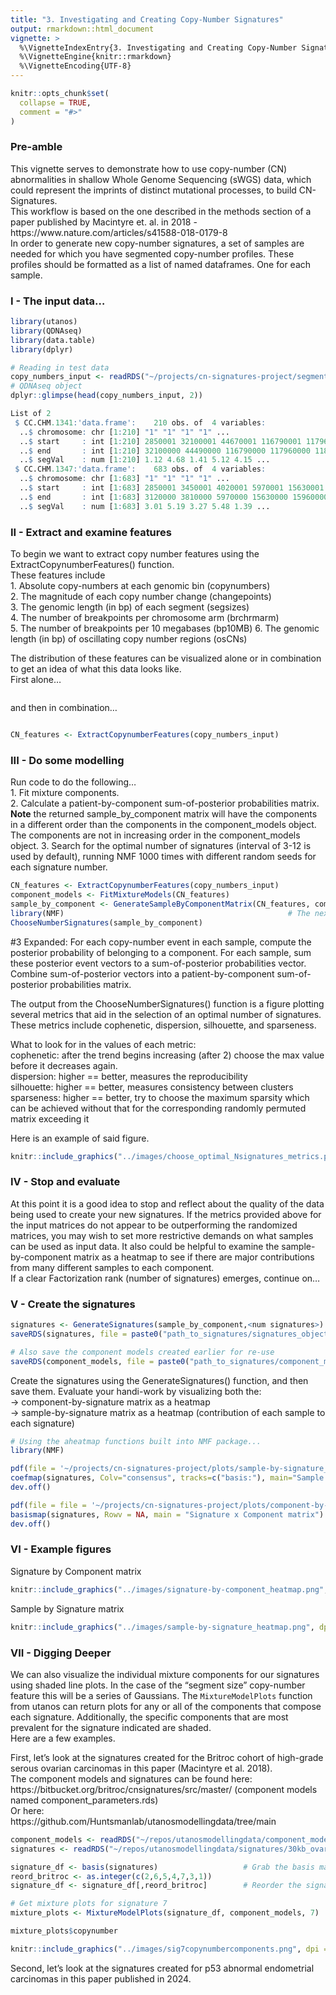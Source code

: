 ```yaml
---
title: "3. Investigating and Creating Copy-Number Signatures"
output: rmarkdown::html_document
vignette: >
  %\VignetteIndexEntry{3. Investigating and Creating Copy-Number Signatures}
  %\VignetteEngine{knitr::rmarkdown}
  %\VignetteEncoding{UTF-8}
---
```


```r
knitr::opts_chunk$set(
  collapse = TRUE,
  comment = "#>"
)
```

### Pre-amble

This vignette serves to demonstrate how to use copy-number (CN) abnormalities in shallow Whole Genome Sequencing (sWGS) data, which could represent the imprints of distinct mutational processes, to build CN-Signatures.  
This workflow is based on the one described in the methods section of a paper published by Macintyre et. al. in 2018 - https://www.nature.com/articles/s41588-018-0179-8  
In order to generate new copy-number signatures, a set of samples are needed for which you have segmented copy-number profiles.
These profiles should be formatted as a list of named dataframes. One for each sample.

### I - The input data...

```r
library(utanos)
library(QDNAseq)
library(data.table)
library(dplyr)

# Reading in test data
copy_numbers_input <- readRDS("~/projects/cn-signatures-project/segmented_aCNs.rds")
# QDNAseq object
dplyr::glimpse(head(copy_numbers_input, 2))

List of 2
 $ CC.CHM.1341:'data.frame':	210 obs. of  4 variables:
  ..$ chromosome: chr [1:210] "1" "1" "1" "1" ...
  ..$ start     : int [1:210] 2850001 32100001 44670001 116790001 117960001 118740001 119010001 145530001 171090001 171660001 ...
  ..$ end       : int [1:210] 32100000 44490000 116790000 117960000 118740000 119010000 120270000 171090000 171660000 172530000 ...
  ..$ segVal    : num [1:210] 1.12 4.68 1.41 5.12 4.15 ...
 $ CC.CHM.1347:'data.frame':	683 obs. of  4 variables:
  ..$ chromosome: chr [1:683] "1" "1" "1" "1" ...
  ..$ start     : int [1:683] 2850001 3450001 4020001 5970001 15630001 15960001 18030001 19200001 22020001 23340001 ...
  ..$ end       : int [1:683] 3120000 3810000 5970000 15630000 15960000 18030000 19200000 21840000 23340000 23910000 ...
  ..$ segVal    : num [1:683] 3.01 5.19 3.27 5.48 1.39 ...

```

### II - Extract and examine features

To begin we want to extract copy number features using the ExtractCopynumberFeatures() function. \
These features include \
1. Absolute copy-numbers at each genomic bin  (copynumbers)  
2. The magnitude of each copy number change (changepoints)  
3. The genomic length (in bp) of each segment  (segsizes)  
4. The number of breakpoints per chromosome arm  (brchrmarm)  
5. The number of breakpoints per 10 megabases  (bp10MB)
6. The genomic length (in bp) of oscillating copy number regions  (osCNs)  

The distribution of these features can be visualized alone or in combination to get an idea of what this data looks like. \
First alone... \

```r

```

and then in combination... \
```r

```


```r
CN_features <- ExtractCopynumberFeatures(copy_numbers_input)
```


### III - Do some modelling

Run code to do the following... \
1. Fit mixture components.  
2. Calculate a patient-by-component sum-of-posterior probabilities matrix.  
**Note** the returned sample_by_component matrix will have the components in a different order than the components in the component_models object. The components are not in increasing order in the component_models object.
3. Search for the optimal number of signatures (interval of 3-12 is used by default), running NMF 1000 times with different random seeds for each signature number.  

```r
CN_features <- ExtractCopynumberFeatures(copy_numbers_input)
component_models <- FitMixtureModels(CN_features)
sample_by_component <- GenerateSampleByComponentMatrix(CN_features, component_models)
library(NMF)                                                  # The next function contains a method that MUST have NMF loaded, it is a known issue
ChooseNumberSignatures(sample_by_component)

```


#3 Expanded: For each copy-number event in each sample, compute the posterior probability of belonging to a component. For each sample, sum these posterior event vectors to a sum-of-posterior probabilities vector. Combine sum-of-posterior vectors into a patient-by-component sum-of-posterior probabilities matrix.  
  
  
The output from the ChooseNumberSignatures() function is a figure plotting several metrics that aid in the selection of an optimal number of signatures.
These metrics include cophenetic, dispersion, silhouette, and sparseness.  
  
What to look for in the values of each metric:  
cophenetic: after the trend begins increasing (after 2) choose the max value before it decreases again.  
dispersion: higher == better, measures the reproducibility  
silhouette: higher == better, measures consistency between clusters  
sparseness: higher == better, try to choose the maximum sparsity which can be achieved without that for the corresponding randomly permuted matrix exceeding it 
  
Here is an example of said figure.  
```r
knitr::include_graphics("../images/choose_optimal_Nsignatures_metrics.png", dpi = 200)
```
  
  
### IV - Stop and evaluate

At this point it is a good idea to stop and reflect about the quality of the data being used to create your new signatures.
If the metrics provided above for the input matrices do not appear to be outperforming the randomized matrices, you may wish to set more restrictive demands on what samples can be used as input data.
It also could be helpful to examine the sample-by-component matrix as a heatmap to see if there are  major contributions from many different samples to each component.  
If a clear Factorization rank (number of signatures) emerges, continue on...
  
### V - Create the signatures
  
```r
signatures <- GenerateSignatures(sample_by_component,<num signatures>)
saveRDS(signatures, file = paste0("path_to_signatures/signatures_object.rds"))

# Also save the component models created earlier for re-use
saveRDS(component_models, file = paste0("path_to_signatures/component_models_object.rds"))
```
  
Create the signatures using the GenerateSignatures() function, and then save them.
Evaluate your handi-work by visualizing both the:  
-> component-by-signature matrix as a heatmap  
-> sample-by-signature matrix as a heatmap (contribution of each sample to each signature)  
  
```r
# Using the aheatmap functions built into NMF package...
library(NMF)

pdf(file = '~/projects/cn-signatures-project/plots/sample-by-signature_heatmap.pdf', 7, 7, onefile = FALSE)
coefmap(signatures, Colv="consensus", tracks=c("basis:"), main="Sample x Signature matrix")
dev.off()

pdf(file = file = '~/projects/cn-signatures-project/plots/component-by-signature_heatmap.pdf', 7, 7, onefile = FALSE)
basismap(signatures, Rowv = NA, main = "Signature x Component matrix")
dev.off()
```
  
  
### VI - Example figures
  
Signature by Component matrix  
```r
knitr::include_graphics("../images/signature-by-component_heatmap.png", dpi = 300)
```
  
  
Sample by Signature matrix  
```r
knitr::include_graphics("../images/sample-by-signature_heatmap.png", dpi = 300)
```
  
  
### VII - Digging Deeper

We can also visualize the individual mixture components for our signatures using shaded line plots.
In the case of the "segment size" copy-number feature this will be a series of Gaussians. The `MixtureModelPlots` function from utanos can return plots for any or all of the components that compose each signature. Additionally, the specific components that are most prevalent for the signature indicated are shaded.  
Here are a few examples.

First, let's look at the signatures created for the Britroc cohort of high-grade serous ovarian carcinomas in this paper (Macintyre et al. 2018).  
The component models and signatures can be found here:  
https://bitbucket.org/britroc/cnsignatures/src/master/ (component models named component_parameters.rds)  
Or here:  
https://github.com/Huntsmanlab/utanosmodellingdata/tree/main  
  
```r
component_models <- readRDS("~/repos/utanosmodellingdata/component_models/30kb_ovarian/component_models_britroc_aCNs.rds")
signatures <- readRDS("~/repos/utanosmodellingdata/signatures/30kb_ovarian/component_by_signature_britroc_aCNs.rds")

signature_df <- basis(signatures)                   # Grab the basis matrix
reord_britroc <- as.integer(c(2,6,5,4,7,3,1))
signature_df <- signature_df[,reord_britroc]        # Reorder the signatures the same way as is done in the paper (keep things nice and easy to compare)

# Get mixture plots for signature 7
mixture_plots <- MixtureModelPlots(signature_df, component_models, 7)

mixture_plots$copynumber
```

```r
knitr::include_graphics("../images/sig7copynumbercomponents.png", dpi = 300)
```


Second, let's look at the signatures created for p53 abnormal endometrial carcinomas in this paper published in 2024.

